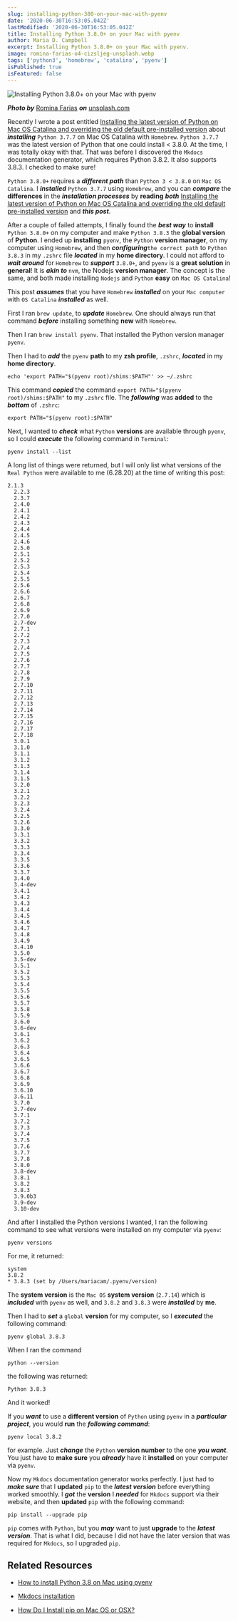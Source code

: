 ```yaml
---
slug: installing-python-380-on-your-mac-with-pyenv
date: '2020-06-30T16:53:05.042Z'
lastModified: '2020-06-30T16:53:05.042Z'
title: Installing Python 3.8.0+ on your Mac with pyenv
author: Maria D. Campbell
excerpt: Installing Python 3.8.0+ on your Mac with pyenv.
image: romina-farias-o4-cizsljeg-unsplash.webp
tags: ['python3', 'homebrew', 'catalina', 'pyenv']
isPublished: true
isFeatured: false
---
```


![Installing Python 3.8.0+ on your Mac with pyenv](romina-farias-o4-cizsljeg-unsplash.webp)

***Photo by*** [Romina Farias](https://unsplash.com/@rominafa) ***on*** [unsplash.com](https://unsplash.com/photos/O4-cizslJeg)

Recently I wrote a post entitled [Installing the latest version of Python on Mac OS Catalina and overriding the old default pre-installed version](https://www.interglobalmedianetwork.com/blog/2020-05-29-installing-the-latest-version-of-python-on-mac-os-catalina-and-overriding-the-old-default-pre-installed-version/)
about _**installing**_ `Python 3.7.7` on Mac OS Catalina with `Homebrew`.
`Python 3.7.7` was the latest version of Python that one could install < 3.8.0. At the time, I was totally okay with that. That was before I discovered the
`Mkdocs` documentation generator, which requires Python 3.8.2. It also supports 3.8.3. I checked to make sure!

`Python 3.8.0+` requires a _**different path**_ than `Python 3 < 3.8.0` on
`Mac OS Catalina`. I _**installed**_ `Python 3.7.7` using `Homebrew`, and you
can _**compare**_ the **differences** in the _**installation processes**_ by
**reading** _**both**_ [Installing the latest version of Python on Mac OS Catalina and overriding the old default pre-installed version](https://www.interglobalmedianetwork.com/blog/2020-05-29-installing-the-latest-version-of-python-on-mac-os-catalina-and-overriding-the-old-default-pre-installed-version/) and _**this post**_.

After a couple of failed attempts, I finally found the _**best way**_ to
**install** `Python 3.8.0+` on my computer and make `Python 3.8.3` the **global version** of **Python**. I ended up **installing** `pyenv`, the `Python` **version manager**, on my computer using `Homebrew`, and then
_**configuring**_`the correct path` to `Python 3.8.3` in my `.zshrc` file
_**located**_ in my **home directory**. I could not afford to _**wait around**_ for `Homebrew` to _**support**_ `3.8.0+`, and `pyenv` is a **great solution** in **general**! It is **_akin to_** `nvm`, the Nodejs **version manager**. The concept is the same, and both made installing `Nodejs` and `Python` **easy** on `Mac OS Catalina`!

This post _**assumes**_ that you have `Homebrew` _**installed**_ on your
`Mac computer` with `OS Catalina` _**installed**_ as well.

First I ran `brew update`, to _**update**_ `Homebrew`. One should always run
that command _**before**_ installing something **new** with `Homebrew`.

Then I ran `brew install pyenv`. That installed the Python version manager
`pyenv`.

Then I had to _**add**_ the `pyenv` **path** to my **zsh profile**, `.zshrc`,
_**located**_ in my **home directory**.

```shell
echo 'export PATH="$(pyenv root)/shims:$PATH"' >> ~/.zshrc
```

This command _**copied**_ the command `export PATH="$(pyenv root)/shims:$PATH"` to my `.zshrc` file. The _**following**_ was **added** to the _**bottom**_ of `.zshrc`:

```shell
export PATH="$(pyenv root):$PATH"
```

Next, I wanted to _**check**_ what `Python` **versions** are available through
`pyenv`, so I could _**execute**_ the following command in `Terminal`:

```shell
pyenv install --list
```

A long list of things were returned, but I will only list what versions of the
`Real Python` were available to me (6.28.20) at the time of writing this post:

```shell
2.1.3
  2.2.3
  2.3.7
  2.4.0
  2.4.1
  2.4.2
  2.4.3
  2.4.4
  2.4.5
  2.4.6
  2.5.0
  2.5.1
  2.5.2
  2.5.3
  2.5.4
  2.5.5
  2.5.6
  2.6.6
  2.6.7
  2.6.8
  2.6.9
  2.7.0
  2.7-dev
  2.7.1
  2.7.2
  2.7.3
  2.7.4
  2.7.5
  2.7.6
  2.7.7
  2.7.8
  2.7.9
  2.7.10
  2.7.11
  2.7.12
  2.7.13
  2.7.14
  2.7.15
  2.7.16
  2.7.17
  2.7.18
  3.0.1
  3.1.0
  3.1.1
  3.1.2
  3.1.3
  3.1.4
  3.1.5
  3.2.0
  3.2.1
  3.2.2
  3.2.3
  3.2.4
  3.2.5
  3.2.6
  3.3.0
  3.3.1
  3.3.2
  3.3.3
  3.3.4
  3.3.5
  3.3.6
  3.3.7
  3.4.0
  3.4-dev
  3.4.1
  3.4.2
  3.4.3
  3.4.4
  3.4.5
  3.4.6
  3.4.7
  3.4.8
  3.4.9
  3.4.10
  3.5.0
  3.5-dev
  3.5.1
  3.5.2
  3.5.3
  3.5.4
  3.5.5
  3.5.6
  3.5.7
  3.5.8
  3.5.9
  3.6.0
  3.6-dev
  3.6.1
  3.6.2
  3.6.3
  3.6.4
  3.6.5
  3.6.6
  3.6.7
  3.6.8
  3.6.9
  3.6.10
  3.6.11
  3.7.0
  3.7-dev
  3.7.1
  3.7.2
  3.7.3
  3.7.4
  3.7.5
  3.7.6
  3.7.7
  3.7.8
  3.8.0
  3.8-dev
  3.8.1
  3.8.2
  3.8.3
  3.9.0b3
  3.9-dev
  3.10-dev
```

And after I installed the Python versions I wanted, I ran the following command to see what versions were installed on my computer via `pyenv`:

```shell
pyenv versions
```

For me, it returned:

```shell
system
3.8.2
* 3.8.3 (set by /Users/mariacam/.pyenv/version)
```

The **system version** is the `Mac OS` **system version** (`2.7.14`) which is
_**included**_ with `pyenv` as well, and `3.8.2` and `3.8.3` were
**_installed_** by **me**.

Then I had to _**set**_ a `global` **version** for my computer, so I
_**executed**_ the following command:

```shell
pyenv global 3.8.3
```

When I ran the command

```shell
python --version
```

the following was returned:

```shell
Python 3.8.3
```

And it worked!

If you _**want**_ to use a **different version** of `Python` using `pyenv` in a _**particular project**_, you would **run** the _**following command**_:

```shell
pyenv local 3.8.2
```

for example. Just _**change**_ the `Python` **version number** to the one _**you want**_. You just have to **make sure** you _**already**_ have it **installed** on your computer via `pyenv`.

Now my `Mkdocs` documentation generator works perfectly. I just had to _**make
sure**_ that I **updated** `pip` to the _**latest version**_ before everything
worked smoothly. I _**got**_ the **version** I _**needed**_ for `Mkdocs` support via their website, and then **updated** `pip` with the following command:

```shell
pip install --upgrade pip
```

`pip` comes with `Python`, but you _**may**_ want to just **upgrade** to the
_**latest version**_. That is what I did, because I did not have the later
version that was required for `Mkdocs`, so I upgraded `pip`.

## Related Resources

-   [How to install Python 3.8 on Mac using pyenv](https://installvirtual.com/how-to-install-python-3-8-on-mac-using-pyenv/)

-   [Mkdocs installation](https://www.mkdocs.org/#installation)
-   [How Do I Install pip on Mac OS or OSX?](https://stackoverflow.com/questions/17271319/how-do-i-install-pip-on-macos-or-os-x)
